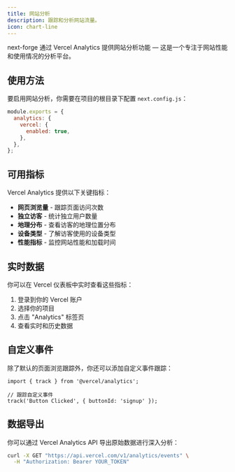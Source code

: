 ```yaml
---
title: 网站分析
description: 跟踪和分析网站流量。
icon: chart-line
---
```


next-forge 通过 Vercel Analytics 提供网站分析功能 — 这是一个专注于网站性能和使用情况的分析平台。

## 使用方法

要启用网站分析，你需要在项目的根目录下配置 `next.config.js`：

```js
module.exports = {
  analytics: {
    vercel: {
      enabled: true,
    },
  },
};
```

## 可用指标

Vercel Analytics 提供以下关键指标：

- **网页浏览量** - 跟踪页面访问次数
- **独立访客** - 统计独立用户数量
- **地理分布** - 查看访客的地理位置分布
- **设备类型** - 了解访客使用的设备类型
- **性能指标** - 监控网站性能和加载时间

## 实时数据

你可以在 Vercel 仪表板中实时查看这些指标：

1. 登录到你的 Vercel 账户
2. 选择你的项目
3. 点击 "Analytics" 标签页
4. 查看实时和历史数据

## 自定义事件

除了默认的页面浏览跟踪外，你还可以添加自定义事件跟踪：

```tsx
import { track } from '@vercel/analytics';

// 跟踪自定义事件
track('Button Clicked', { buttonId: 'signup' });
```

## 数据导出

你可以通过 Vercel Analytics API 导出原始数据进行深入分析：

```bash
curl -X GET "https://api.vercel.com/v1/analytics/events" \
  -H "Authorization: Bearer YOUR_TOKEN"
```